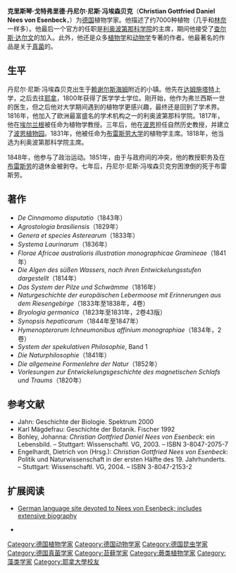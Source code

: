 {{Infobox Biography
| subject_name   = 克里斯琴·戈特弗里德·丹尼尔·尼斯·冯埃森贝克
| image_name     = Nees von esenbeck 1855.jpg
| image_size     = 250px
| image_caption  = 1855年的克里斯琴·戈特弗里德·丹尼尔·尼斯·冯埃森贝克
| date_of_birth  = 1776年2月14日
| place_of_birth = {{flag|Holy Roman Empire}}[[賴歇爾斯海姆|賴歇爾斯海姆]]
| date_of_death  = 1858年3月16日
| place_of_death =  {{flag|Prussia}}[[布雷斯勞|布雷斯勞]]
| occupation     = [[德国|德国]][[植物学家|植物学家]]
}}

'''克里斯琴·戈特弗里德·丹尼尔·尼斯·冯埃森贝克'''（'''Christian Gottfried Daniel Nees von Esenbeck'''，{{bd|1776年|2月14日|1858年|3月16日|Nees von Esenbeck, Christian Gottfried Daniel}}）为[[德国|德国]]植物学家。他描述了约7000种植物（几乎和[[林奈|林奈]]一样多）。他最后一个官方的任职是[[利奥波第那科学院|利奥波第那科学院]]的主席，期间他接受了[[查尔斯·达尔文|查尔斯·达尔文]]的加入。此外，他还是众多[[植物学|植物学]]和[[动物学|动物学]]专著的作者。他最著名的作品是关于[[真菌|真菌]]的。

== 生平 ==
丹尼尔·尼斯·冯埃森贝克出生于[[赖谢尔斯海姆|赖谢尔斯海姆]]附近的小镇。他先在[[达姆施塔特|达姆施塔特]]上学，之后去往[[耶拿|耶拿]]，1800年获得了医学学士学位。刚开始，他作为弗兰西斯一世的医生，但之后他对大学期间遇到的植物学更感兴趣，最终还是回到了学术界。1816年，他加入了欧洲最富盛名的学术机构之一的利奥波第那科学院。1817年，他在[[埃尔兰根|埃尔兰根]]被任命为植物学教授。三年后，他在[[波恩|波恩]]担任自然历史教授，并建立了[[波恩植物园|波恩植物园]]。1831年，他被任命为[[布雷斯劳大学|布雷斯劳大学]]的植物学主席。1818年，他当选为利奥波第那科学院主席。

1848年，他参与了政治运动。1851年，由于与政府间的冲突，他的教授职务及在[[布雷斯劳|布雷斯劳]]的退休金被剥夺。七年后，丹尼尔·尼斯·冯埃森贝克穷困潦倒的死于布雷斯劳。

== 著作 ==
* ''De Cinnamomo disputatio''（1843年）
* ''Agrostologia brasiliensis''（1829年）
* ''Genera et species Asterearum''（1833年）
*'' Systema Laurinarum''（1836年）
* ''Florae Africae australioris illustration monographicae Gramineae''（1841年）
* ''Die Algen des süßen Wassers, nach ihren Entwickelungsstufen dargestellt''（1814年）
* ''Das System der Pilze und Schwämme''（1816年）
* ''Naturgeschichte der europäischen Lebermoose mit Erinnerungen aus dem Riesengebirge''（1833年至1838年，4卷）
* ''Bryologia germanica''（1823年至1831年，2卷43版）
* ''Synopsis hepaticarum''（1844年至1847年）
* ''Hymenopterorum Ichneumonibus affinium monographiae''（1834年，2卷）
* ''System der spekulativen Philosophie'', Band 1
* ''Die Naturphilosophie''（1841年）
*''Die allgemeine Formenlehre der Natur''（1852年）
* ''Vorlesungen zur Entwickelungsgeschichte des magnetischen Schlafs und Traums''（1820年）

{{botanist|Nees|克里斯琴·戈特弗里德·丹尼尔·尼斯·冯埃森贝克}}

== 参考文献 ==
{{reflist}}
{{refbegin}}
* Jahn: Geschichte der Biologie. Spektrum 2000
* Karl Mägdefrau: Geschichte der Botanik. Fischer 1992
* Bohley, Johanna: ''Christian Gottfried Daniel Nees von Esenbeck'': ein Lebensbild. – Stuttgart: Wissenschaftl. VG, 2003. – ISBN 3-8047-2075-7
* Engelhardt, Dietrich von (Hrsg.): ''Christian Gottfried Nees von Esenbeck'': Politik und Naturwissenschaft in der ersten Hälfte des 19. Jahrhunderts. – Stuttgart: Wissenschaftl. VG, 2004. – ISBN 3-8047-2153-2
{{refend}}

== 扩展阅读 ==
{{wikisource author|Christian Gottfried Daniel Nees von Esenbeck|克里斯琴·戈特弗里德·丹尼尔·尼斯·冯埃森贝克}}
{{refbegin}}
* [http://www.nees-von-esenbeck.de/ German language site devoted to Nees von Esenbeck; includes extensive biography] {{Wayback|url=http://www.nees-von-esenbeck.de/ |date=20190909044837 }}
* {{de icon}} {{cite web |title=History |url=http://www.nees.uni-bonn.de/histor.html |publisher=Nees-Institut für Biodiversität der Pflanzen |accessdate=2008-07-24 |deadurl=yes |archiveurl=https://web.archive.org/web/20070611200758/http://www.nees.uni-bonn.de/histor.html |archivedate=2007-06-11 }} 
{{refend}}

{{Authority control}}
{{DEFAULTSORT:Nees von Esenbeck, Christian Gottfried Daniel}}

[[Category:德国植物学家|Category:德国植物学家]]
[[Category:德国动物学家|Category:德国动物学家]]
[[Category:德国昆虫学家|Category:德国昆虫学家]]
[[Category:德国真菌学家|Category:德国真菌学家]]
[[Category:苔藓学家|Category:苔藓学家]]
[[Category:蕨类植物学家|Category:蕨类植物学家]]
[[Category:藻类学家|Category:藻类学家]]
[[Category:耶拿大學校友|Category:耶拿大學校友]]